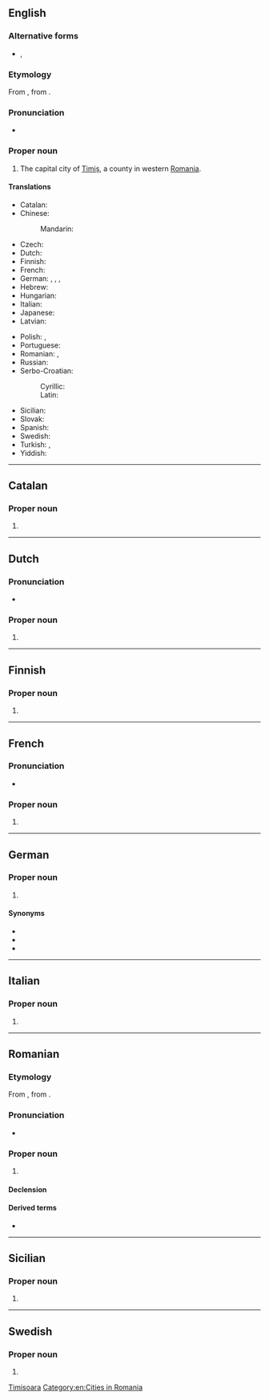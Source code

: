 {{also|Timisoara}}

==English==
{{wikipedia}}

===Alternative forms===
* {{l|en|Timisoara}}, {{l|en|Timişoara}}

===Etymology===
From {{bor|en|ro|Timișoara}}, from {{der|en|hu|Temesvár}}.

===Pronunciation===
* {{IPA|en|/ˌtimiˈʃwɑɹɑ/}}

===Proper noun===
{{en-proper noun}}

# The capital city of [[w:Timiş|Timiș]], a county in western [[Romania]].

====Translations====
{{trans-top|city in Romania}}
* Catalan: {{t|ca|Timișoara}}
* Chinese:
*: Mandarin: {{t+|cmn|蒂米什瓦拉|tr=Dìmǐshíwǎlā|sc=Hani}}
* Czech: {{t+|cs|Temešvár|m}}
* Dutch: {{t|nl|Timișoara}}
* Finnish: {{t+|fi|Timișoara}}
* French: {{t+|fr|Timișoara|f}}
* German: {{t|de|Timișoara|n}}, {{t|de|Temeschburg|n}}, {{t+|de|Temeswar|n}}, {{t|de|Temeschwar|n}}
* Hebrew: {{t|he|טימישוארה}}
* Hungarian: {{t+|hu|Temesvár}}
* Italian: {{t|it|Timișoara}}
* Japanese: {{t|ja|ティミショアラ|tr=Timishoara}}
* Latvian: {{t|lv|Timišoara|f}}
{{trans-mid}}
* Polish: {{t+|pl|Timiszoara|f}}, {{t+|pl|Temeszwar|m}} {{qualifier|archaic}}
* Portuguese: {{t|pt|Timisoara}}
* Romanian: {{t+|ro|Timișoara}}, {{t+|ro|Timişoara}} {{qualifier|older spelling}}
* Russian: {{t|ru|Тимишоа́ра|f}}
* Serbo-Croatian:
*: Cyrillic: {{t|sh|Темишвар|m|sc=Cyrl}}
*: Latin: {{t+|sh|Temišvar|m}}
* Sicilian: {{t|scn|Timișoara}}
* Slovak: {{t|sk|Temešvár|m}}
* Spanish: {{t|es|Timișoara}}
* Swedish: {{t|sv|Timișoara}}
* Turkish: {{t|tr|Tamışvar}}, {{t|tr|Temeşvar}}
* Yiddish: {{t|yi|טעמשוואַר}}
{{trans-bottom}}

[[Category:English terms spelled with Ș|Timisoara]]
[[Category:en:Cities in Romania]]

----

==Catalan==
{{wikipedia|lang=ca}}

===Proper noun===
{{ca-proper noun|f}}

# {{place|ca|city|c/Romania|t=Timișoara}}

----

==Dutch==
{{wikipedia|lang=nl}}

===Pronunciation===
* {{IPA|nl|/ˌti.mi.ʃoː.ˈʋaːraː/}}

===Proper noun===
{{nl-proper noun}}

# {{place|nl|city|c/Romania|t=Timișoara}}

----

==Finnish==
{{wikipedia|lang=fi}}

===Proper noun===
{{fi-proper noun}}

# {{place|fi|city|c/Romania|t=Timișoara}}

----

==French==
{{wikipedia|lang=fr}}

===Pronunciation===
* {{fr-IPA|Timichôara}}

===Proper noun===
{{fr-proper noun|f}}

# {{place|fr|city|c/Romania|t=Timișoara}}

----

==German==
{{wikipedia|lang=de}}

===Proper noun===
{{head|de|proper noun|g=f}}

# {{place|de|city|c/Romania|t=Timișoara}}

====Synonyms====
* {{l|de|Temeschburg}}
* {{l|de|Temeswar}}
* {{l|de|Temeschwar}}

----

==Italian==
{{wikipedia|lang=it}}

===Proper noun===
{{head|it|proper noun|g=f}}

# {{place|it|city|c/Romania|t=Timișoara}}

----

==Romanian==
{{wikipedia|lang=ro}}

===Etymology===
From {{bor|ro|hu|Temesvár}}, from {{af|hu|Temes|vár#Hungarian-castle|t1=river [[w:Timiș|Timiș]]|t2=fortress|nocat=1}}.

===Pronunciation===
* {{audio-IPA|ro|Timisoara.ogg|/ti.miˈʃwa.ra/}}

===Proper noun===
{{head|ro|proper noun|g=f}}

# {{place|ro|city|c/Romania|t=Timișoara}}

====Declension====
{{ro-noun-f-ă|Timișoar|n=sg}}

====Derived terms====
* {{l|ro|timișorean}}

----

==Sicilian==
{{wikipedia|lang=scn}}

===Proper noun===
{{head|scn|proper noun|g=f}}

# {{place|scn|city|c/Romania|t=Timișoara}}

----

==Swedish==
{{wikipedia|lang=sv}}

===Proper noun===
{{sv-proper noun|n}}

# {{place|sv|city|c/Romania|t=Timișoara}}